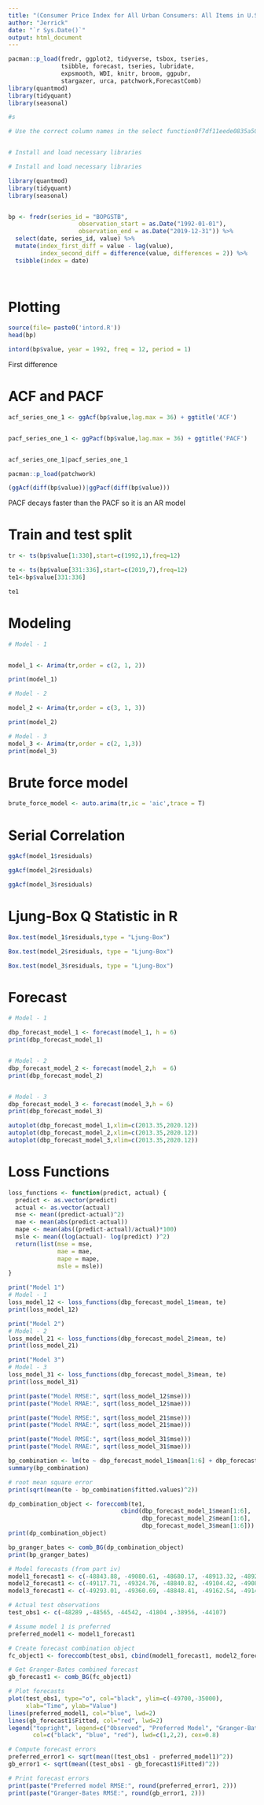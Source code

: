 ---
title: "(Consumer Price Index for All Urban Consumers: All Items in U.S. City Average) "
author: "Jerrick"
date: "`r Sys.Date()`"
output: html_document
---

```{r}
pacman::p_load(fredr, ggplot2, tidyverse, tsbox, tseries,
               tsibble, forecast, tseries, lubridate,
               expsmooth, WDI, knitr, broom, ggpubr,
               stargazer, urca, patchwork,ForecastComb)
library(quantmod)
library(tidyquant)
library(seasonal)

```



```{r}
#s

# Use the correct column names in the select function0f7df11eede0835a508d2ca0f7df11eede0835a508d2ca2")


# Install and load necessary libraries

# Install and load necessary libraries

library(quantmod)
library(tidyquant)
library(seasonal)


bp <- fredr(series_id = "BOPGSTB",
                    observation_start = as.Date("1992-01-01"),
                    observation_end = as.Date("2019-12-31")) %>%
  select(date, series_id, value) %>%
  mutate(index_first_diff = value - lag(value),
         index_second_diff = difference(value, differences = 2)) %>%
  tsibble(index = date)
  
  


```



# Plotting
  
```{r}
source(file= paste0('intord.R'))
head(bp)

intord(bp$value, year = 1992, freq = 12, period = 1)

```
First difference 

# ACF and PACF

```{r}

acf_series_one_1 <- ggAcf(bp$value,lag.max = 36) + ggtitle('ACF')


pacf_series_one_1 <- ggPacf(bp$value,lag.max = 36) + ggtitle('PACF')


acf_series_one_1|pacf_series_one_1


```


```{r}

pacman::p_load(patchwork)

(ggAcf(diff(bp$value))|ggPacf(diff(bp$value)))


```

PACF decays faster than the PACF so it is an AR model


# Train and test split

```{r}

tr <- ts(bp$value[1:330],start=c(1992,1),freq=12)

te <- ts(bp$value[331:336],start=c(2019,7),freq=12)
te1<-bp$value[331:336]

te1

```


# Modeling

```{r}
# Model - 1


model_1 <- Arima(tr,order = c(2, 1, 2))

print(model_1)
```



```{r}
# Model - 2

model_2 <- Arima(tr,order = c(3, 1, 3))

print(model_2)

```



```{r}

# Model - 3
model_3 <- Arima(tr,order = c(2, 1,3))
print(model_3)

```




# Brute force model
```{r}

brute_force_model <- auto.arima(tr,ic = 'aic',trace = T)

```


# Serial Correlation

```{r}

ggAcf(model_1$residuals)

ggAcf(model_2$residuals)

ggAcf(model_3$residuals)


```



# Ljung-Box Q Statistic in R
```{r}

Box.test(model_1$residuals,type = "Ljung-Box")

Box.test(model_2$residuals, type = "Ljung-Box")

Box.test(model_3$residuals, type = "Ljung-Box")


```



# Forecast

```{r}

# Model - 1

dbp_forecast_model_1 <- forecast(model_1, h = 6)
print(dbp_forecast_model_1)


# Model - 2
dbp_forecast_model_2 <- forecast(model_2,h  = 6)
print(dbp_forecast_model_2)


# Model - 3
dbp_forecast_model_3 <- forecast(model_3,h = 6)
print(dbp_forecast_model_3)


```



```{r}

autoplot(dbp_forecast_model_1,xlim=c(2013.35,2020.12))
autoplot(dbp_forecast_model_2,xlim=c(2013.35,2020.12))
autoplot(dbp_forecast_model_3,xlim=c(2013.35,2020.12))

```





# Loss Functions

```{r, warning=FALSE}


loss_functions <- function(predict, actual) {
  predict <- as.vector(predict)
  actual <- as.vector(actual)
  mse <- mean((predict-actual)^2)
  mae <- mean(abs(predict-actual))
  mape <- mean(abs((predict-actual)/actual)*100)
  msle <- mean((log(actual)- log(predict) )^2)
  return(list(mse = mse,
              mae = mae,
              mape = mape,
              msle = msle))
}

print("Model 1")
# Model - 1
loss_model_12 <- loss_functions(dbp_forecast_model_1$mean, te)
print(loss_model_12)

print("Model 2")
# Model - 2
loss_model_21 <- loss_functions(dbp_forecast_model_2$mean, te)
print(loss_model_21)

print("Model 3")
# Model - 3
loss_model_31 <- loss_functions(dbp_forecast_model_3$mean, te)
print(loss_model_31)


```

```{r}


print(paste("Model RMSE:", sqrt(loss_model_12$mse)))
print(paste("Model RMAE:", sqrt(loss_model_12$mae)))

print(paste("Model RMSE:", sqrt(loss_model_21$mse)))
print(paste("Model RMAE:", sqrt(loss_model_21$mae)))

print(paste("Model RMSE:", sqrt(loss_model_31$mse)))
print(paste("Model RMAE:", sqrt(loss_model_31$mae)))
```

```{r, warning=FALSE}
bp_combination <- lm(te ~ dbp_forecast_model_1$mean[1:6] + dbp_forecast_model_2$mean[1:6] + dbp_forecast_model_3$mean[1:6])
summary(bp_combination)

# root mean square error
print(sqrt(mean(te - bp_combination$fitted.values)^2))
```


```{r}

dp_combination_object <- foreccomb(te1,
                                cbind(dbp_forecast_model_1$mean[1:6],
                                      dbp_forecast_model_2$mean[1:6],
                                      dbp_forecast_model_3$mean[1:6]))
print(dp_combination_object)

bp_granger_bates <- comb_BG(dp_combination_object)
print(bp_granger_bates)

```

```{r}

# Model forecasts (from part iv)
model1_forecast1 <- c(-48843.88, -49080.61, -48680.17, -48913.32, -48925.62, -48782.92)
model2_forecast1 <- c(-49117.71, -49324.76, -48840.82, -49104.42, -49085.12, -48970.18)
model3_forecast1 <- c(-49293.01, -49360.69, -48848.41, -49162.54, -49140.79, -49041.15)

# Actual test observations
test_obs1 <- c(-48289 ,-48565, -44542, -41804 ,-38956, -44107)  

# Assume model 1 is preferred 
preferred_model1 <- model1_forecast1

# Create forecast combination object
fc_object1 <- foreccomb(test_obs1, cbind(model1_forecast1, model2_forecast1, model3_forecast1))

# Get Granger-Bates combined forecast
gb_forecast1 <- comb_BG(fc_object1)

# Plot forecasts
plot(test_obs1, type="o", col="black", ylim=c(-49700,-35000), 
     xlab="Time", ylab="Value")
lines(preferred_model1, col="blue", lwd=2) 
lines(gb_forecast1$Fitted, col="red", lwd=2)
legend("topright", legend=c("Observed", "Preferred Model", "Granger-Bates"),
       col=c("black", "blue", "red"), lwd=c(1,2,2), cex=0.8)

```

```{r}
# Compute forecast errors
preferred_error1 <- sqrt(mean((test_obs1 - preferred_model1)^2)) 
gb_error1 <- sqrt(mean((test_obs1 - gb_forecast1$Fitted)^2))

# Print forecast errors
print(paste("Preferred model RMSE:", round(preferred_error1, 2)))
print(paste("Granger-Bates RMSE:", round(gb_error1, 2)))

```






















